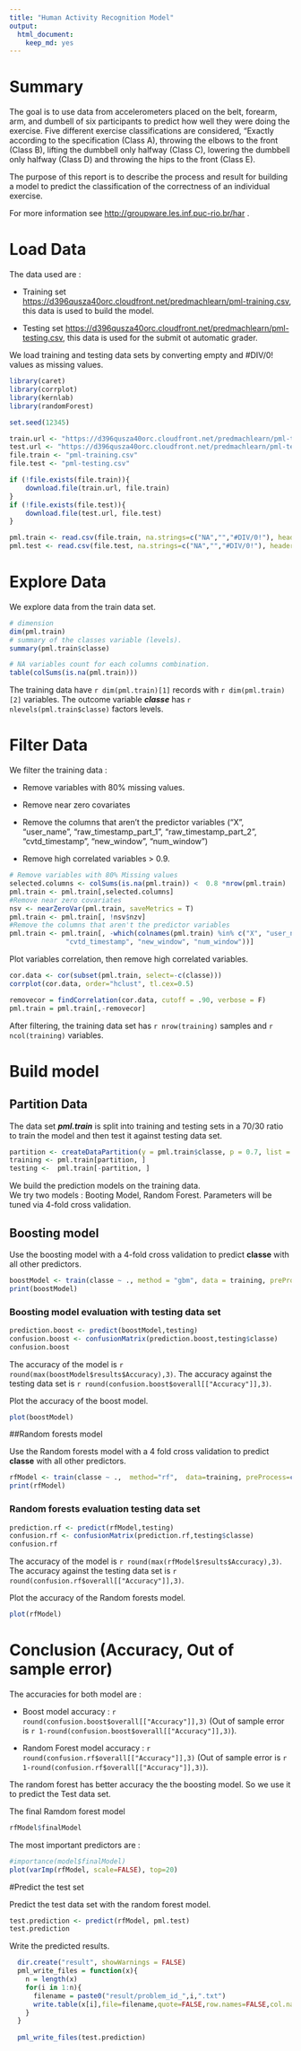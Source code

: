 ---
title: "Human Activity Recognition Model"
output:
  html_document:
    keep_md: yes
---

# Summary

The goal is to use data from accelerometers placed on the belt, forearm, arm, and dumbell of six participants to predict how well they were doing the exercise.
Five different exercise classifications are considered, "Exactly according to the specification (Class A), throwing the elbows to the front (Class B), lifting the dumbbell only halfway (Class C), lowering the dumbbell only halfway (Class D) and throwing the hips to the front (Class E).

The purpose of this report is to describe the process and result for building a model to predict the classification of the correctness of an individual exercise.

For more information see [http://groupware.les.inf.puc-rio.br/har]( http://groupware.les.inf.puc-rio.br/har) .

# Load Data

The data used are :

* Training set [https://d396qusza40orc.cloudfront.net/predmachlearn/pml-training.csv](https://d396qusza40orc.cloudfront.net/predmachlearn/pml-training.csv), this data is used to build the model.

* Testing set [https://d396qusza40orc.cloudfront.net/predmachlearn/pml-testing.csv](https://d396qusza40orc.cloudfront.net/predmachlearn/pml-testing.csv), this data is used for the submit ot automatic grader. 

We load training and testing data sets by converting empty and #DIV/0! values as missing values.

```{r ,message=FALSE}
library(caret)
library(corrplot)
library(kernlab)
library(randomForest)

set.seed(12345)

train.url <- "https://d396qusza40orc.cloudfront.net/predmachlearn/pml-training.csv"
test.url <- "https://d396qusza40orc.cloudfront.net/predmachlearn/pml-testing.csv"
file.train <- "pml-training.csv"
file.test <- "pml-testing.csv"

if (!file.exists(file.train)){
    download.file(train.url, file.train)
}
if (!file.exists(file.test)){
    download.file(test.url, file.test)
}

pml.train <- read.csv(file.train, na.strings=c("NA","","#DIV/0!"), header=TRUE)
pml.test <- read.csv(file.test, na.strings=c("NA","","#DIV/0!"), header=TRUE)

```


# Explore Data

We explore data from the train data set.
```{r ,message=FALSE}
# dimension
dim(pml.train)
# summary of the classes variable (levels).
summary(pml.train$classe)

# NA variables count for each columns combination.
table(colSums(is.na(pml.train)))

```
The training data have ```r dim(pml.train)[1] ``` records with ```r dim(pml.train)[2] ``` variables. 
The outcome variable ***classe*** has ```r nlevels(pml.train$classe)``` factors levels.


# Filter Data

We filter the training data :

* Remove variables with 80% missing  values.

* Remove near zero covariates

* Remove the columns that aren't the predictor variables ("X", "user_name", "raw_timestamp_part_1", "raw_timestamp_part_2", "cvtd_timestamp", "new_window", "num_window")

* Remove high correlated variables > 0.9.

```{r, message=FALSE}
# Remove variables with 80% Missing values 
selected.columns <- colSums(is.na(pml.train)) <  0.8 *nrow(pml.train)
pml.train <- pml.train[,selected.columns]  
#Remove near zero covariates
nsv <- nearZeroVar(pml.train, saveMetrics = T)
pml.train <- pml.train[, !nsv$nzv]
#Remove the columns that aren't the predictor variables 
pml.train <- pml.train[, -which(colnames(pml.train) %in% c("X", "user_name", "raw_timestamp_part_1", "raw_timestamp_part_2", 
              "cvtd_timestamp", "new_window", "num_window"))]

```


Plot variables correlation, then remove high correlated variables.
```{r , message=FALSE}
cor.data <- cor(subset(pml.train, select=-c(classe)))
corrplot(cor.data, order="hclust", tl.cex=0.5)

removecor = findCorrelation(cor.data, cutoff = .90, verbose = F)
pml.train = pml.train[,-removecor]
```


After filtering, the training data set has ```r nrow(training) ``` samples and ```r ncol(training)``` variables.

# Build model

## Partition Data

The data set ***pml.train*** is split into training and testing sets in a 70/30 ratio to train the model and then test it against testing data set.

```{r ,message=FALSE}
partition <- createDataPartition(y = pml.train$classe, p = 0.7, list = FALSE)
training <- pml.train[partition, ]
testing <-  pml.train[-partition, ]
```


We build the prediction models on the training data.  
We try two models : Booting Model, Random Forest.
Parameters will be tuned via 4-fold cross validation.

## Boosting model

Use the boosting model with a 4-fold cross validation to predict **classe** with all other predictors.

```{r ,message=FALSE}
boostModel <- train(classe ~ ., method = "gbm", data = training, preProcess=c("center", "scale"), verbose = F, trControl = trainControl(method = "cv", number = 4))
print(boostModel)
```


### Boosting model evaluation with testing data set
```{r ,message=FALSE}
prediction.boost <- predict(boostModel,testing)
confusion.boost <- confusionMatrix(prediction.boost,testing$classe)
confusion.boost
```

The accuracy of the model is ```r round(max(boostModel$results$Accuracy),3) ```.
The accuracy against the testing data set is ```r round(confusion.boost$overall[["Accuracy"]],3) ```.


Plot the accuracy of the boost model.
```{r ,message=FALSE}
plot(boostModel)
```

##Random forests model

Use the Random forests model with a 4 fold cross validation to predict **classe** with all other predictors.


```{r ,message=FALSE}
rfModel <- train(classe ~ .,  method="rf",  data=training, preProcess=c("center", "scale"), trControl=trainControl(method = "cv", number = 4))
print(rfModel)
```


### Random forests evaluation testing data set
```{r ,message=FALSE}
prediction.rf <- predict(rfModel,testing)
confusion.rf <- confusionMatrix(prediction.rf,testing$classe)
confusion.rf
```

The accuracy of the model is ```r round(max(rfModel$results$Accuracy),3) ```.
The accuracy against the testing data set is ```r round(confusion.rf$overall[["Accuracy"]],3) ```.


Plot the accuracy of the Random forests model.
```{r ,message=FALSE}
plot(rfModel)
```


# Conclusion (Accuracy, Out of sample error)

The accuracies for both model are :

 * Boost model accuracy : ```r round(confusion.boost$overall[["Accuracy"]],3) ``` (Out of sample error is ```r 1-round(confusion.boost$overall[["Accuracy"]],3) ```).
 
 * Random Forest model accuracy : ```r round(confusion.rf$overall[["Accuracy"]],3) ``` (Out of sample error is ```r 1-round(confusion.rf$overall[["Accuracy"]],3) ```).

The random forest has better accuracy the the boosting model. So we use it to predict the Test data set.

The final Ramdom forest model
```{r ,message=FALSE}
rfModel$finalModel
```

The most important predictors are :
```{r ,message=FALSE}
#importance(model$finalModel)
plot(varImp(rfModel, scale=FALSE), top=20)
```


#Predict the test set

Predict the test data set with the random forest model.

```{r ,message=FALSE}
test.prediction <- predict(rfModel, pml.test)
test.prediction
```


Write the predicted results.

```{r, echo=TRUE}
  dir.create("result", showWarnings = FALSE)
  pml_write_files = function(x){
    n = length(x)
    for(i in 1:n){
      filename = paste0("result/problem_id_",i,".txt")
      write.table(x[i],file=filename,quote=FALSE,row.names=FALSE,col.names=FALSE)
    }
  }
  
  pml_write_files(test.prediction)
```

